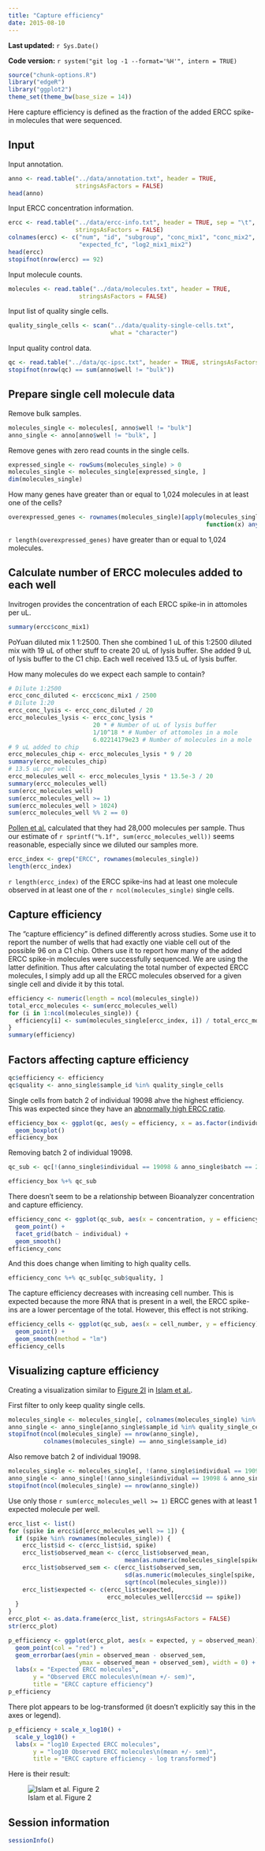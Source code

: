 ```yaml
---
title: "Capture efficiency"
date: 2015-08-10
---
```


**Last updated:** `r Sys.Date()`

**Code version:** `r system("git log -1 --format='%H'", intern = TRUE)`

```r
source("chunk-options.R")
library("edgeR")
library("ggplot2")
theme_set(theme_bw(base_size = 14))
```

Here capture efficiency is defined as the fraction of the added ERCC spike-in molecules that were sequenced.

## Input

Input annotation.

```r
anno <- read.table("../data/annotation.txt", header = TRUE,
                   stringsAsFactors = FALSE)
head(anno)
```

Input ERCC concentration information.

```r
ercc <- read.table("../data/ercc-info.txt", header = TRUE, sep = "\t",
                   stringsAsFactors = FALSE)
colnames(ercc) <- c("num", "id", "subgroup", "conc_mix1", "conc_mix2",
                    "expected_fc", "log2_mix1_mix2")
head(ercc)
stopifnot(nrow(ercc) == 92)
```

Input molecule counts.

```r
molecules <- read.table("../data/molecules.txt", header = TRUE,
                    stringsAsFactors = FALSE)
```

Input list of quality single cells.

```r
quality_single_cells <- scan("../data/quality-single-cells.txt",
                             what = "character")
```

Input quality control data.

```r
qc <- read.table("../data/qc-ipsc.txt", header = TRUE, stringsAsFactors = FALSE)
stopifnot(nrow(qc) == sum(anno$well != "bulk"))
```

## Prepare single cell molecule data

Remove bulk samples.

```r
molecules_single <- molecules[, anno$well != "bulk"]
anno_single <- anno[anno$well != "bulk", ]
```

Remove genes with zero read counts in the single cells.

```r
expressed_single <- rowSums(molecules_single) > 0
molecules_single <- molecules_single[expressed_single, ]
dim(molecules_single)
```

How many genes have greater than or equal to 1,024 molecules in at least one of the cells?

```r
overexpressed_genes <- rownames(molecules_single)[apply(molecules_single, 1,
                                                        function(x) any(x >= 1024))]
```

`r length(overexpressed_genes)` have greater than or equal to 1,024 molecules.

## Calculate number of ERCC molecules added to each well

Invitrogen provides the concentration of each ERCC spike-in in attomoles per uL.

```r
summary(ercc$conc_mix1)
```

PoYuan diluted mix 1 1:2500.
Then she combined 1 uL of this 1:2500 diluted mix with 19 uL of other stuff to create 20 uL of lysis buffer.
She added 9 uL of lysis buffer to the C1 chip.
Each well received 13.5 uL of lysis buffer.

How many molecules do we expect each sample to contain?

```r
# Dilute 1:2500
ercc_conc_diluted <- ercc$conc_mix1 / 2500
# Dilute 1:20
ercc_conc_lysis <- ercc_conc_diluted / 20
ercc_molecules_lysis <- ercc_conc_lysis *
                        20 * # Number of uL of lysis buffer
                        1/10^18 * # Number of attomoles in a mole
                        6.02214179e23 # Number of molecules in a mole
# 9 uL added to chip
ercc_molecules_chip <- ercc_molecules_lysis * 9 / 20
summary(ercc_molecules_chip)
# 13.5 uL per well
ercc_molecules_well <- ercc_molecules_lysis * 13.5e-3 / 20
summary(ercc_molecules_well)
sum(ercc_molecules_well)
sum(ercc_molecules_well >= 1)
sum(ercc_molecules_well > 1024)
sum(ercc_molecules_well %% 2 == 0)
```

[Pollen et al.][Pollen2014] calculated that they had 28,000 molecules per sample.
Thus our estimate of `r sprintf("%.1f", sum(ercc_molecules_well))` seems reasonable, especially since we diluted our samples more.

[Pollen2014]: http://www.ncbi.nlm.nih.gov/pmc/articles/PMC4191988/

```r
ercc_index <- grep("ERCC", rownames(molecules_single))
length(ercc_index)
```

`r length(ercc_index)` of the ERCC spike-ins had at least one molecule observed in at least one of the `r ncol(molecules_single)` single cells.

## Capture efficiency

The "capture efficiency" is defined differently across studies.
Some use it to report the number of wells that had exactly one viable cell out of the possible 96 on a C1 chip.
Others use it to report how many of the added ERCC spike-in molecules were successfully sequenced.
We are using the latter definition.
Thus after calculating the total number of expected ERCC molecules, I simply add up all the ERCC molecules observed for a given single cell and divide it by this total.

```r
efficiency <- numeric(length = ncol(molecules_single))
total_ercc_molecules <- sum(ercc_molecules_well)
for (i in 1:ncol(molecules_single)) {
  efficiency[i] <- sum(molecules_single[ercc_index, i]) / total_ercc_molecules
}
summary(efficiency)
```

## Factors affecting capture efficiency

```r
qc$efficiency <- efficiency
qc$quality <- anno_single$sample_id %in% quality_single_cells
```

Single cells from batch 2 of individual 19098 ahve the highest efficiency.
This was expected since they have an [abnormally high ERCC ratio](qc-cell-ipsc.html#total-mapped-reads-unmapped-ratios-and-ercc-ratios).

```r
efficiency_box <- ggplot(qc, aes(y = efficiency, x = as.factor(individual), fill = as.factor(batch))) +
  geom_boxplot()
efficiency_box
```

Removing batch 2 of individual 19098.

```r
qc_sub <- qc[!(anno_single$individual == 19098 & anno_single$batch == 2), ]
```

```r
efficiency_box %+% qc_sub
```

There doesn't seem to be a relationship between Bioanalyzer concentration and capture efficiency.

```r
efficiency_conc <- ggplot(qc_sub, aes(x = concentration, y = efficiency)) +
  geom_point() +
  facet_grid(batch ~ individual) +
  geom_smooth()
efficiency_conc
```

And this does change when limiting to high quality cells.

```r
efficiency_conc %+% qc_sub[qc_sub$quality, ]
```

The capture efficiency decreases with increasing cell number.
This is expected because the more RNA that is present in a well, the ERCC spike-ins are a lower percentage of the total.
However, this effect is not striking.

```r
efficiency_cells <- ggplot(qc_sub, aes(x = cell_number, y = efficiency)) +
  geom_point() +
  geom_smooth(method = "lm")
efficiency_cells
```

## Visualizing capture efficiency

Creating a visualization similar to [Figure 2I][Islam2014Fig2] in [Islam et al.][Islam2014].

[Islam2014]: http://www.nature.com/nmeth/journal/v11/n2/full/nmeth.2772.html
[Islam2014Fig2]: http://www.nature.com/nmeth/journal/v11/n2/fig_tab/nmeth.2772_F2.html

First filter to only keep quality single cells.

```r
molecules_single <- molecules_single[, colnames(molecules_single) %in% quality_single_cells]
anno_single <- anno_single[anno_single$sample_id %in% quality_single_cells, ]
stopifnot(ncol(molecules_single) == nrow(anno_single),
          colnames(molecules_single) == anno_single$sample_id)
```

Also remove batch 2 of individual 19098.

```r
molecules_single <- molecules_single[, !(anno_single$individual == 19098 & anno_single$batch == 2)]
anno_single <- anno_single[!(anno_single$individual == 19098 & anno_single$batch == 2), ]
stopifnot(ncol(molecules_single) == nrow(anno_single))
```

Use only those `r sum(ercc_molecules_well >= 1)` ERCC genes with at least 1 expected molecule per well.

```r
ercc_list <- list()
for (spike in ercc$id[ercc_molecules_well >= 1]) {
  if (spike %in% rownames(molecules_single)) {
    ercc_list$id <- c(ercc_list$id, spike)
    ercc_list$observed_mean <- c(ercc_list$observed_mean,
                                 mean(as.numeric(molecules_single[spike, ])))
    ercc_list$observed_sem <- c(ercc_list$observed_sem,
                                 sd(as.numeric(molecules_single[spike, ])) /
                                 sqrt(ncol(molecules_single)))
    ercc_list$expected <- c(ercc_list$expected,
                            ercc_molecules_well[ercc$id == spike])
  }
}
ercc_plot <- as.data.frame(ercc_list, stringsAsFactors = FALSE)
str(ercc_plot)
```

```r
p_efficiency <- ggplot(ercc_plot, aes(x = expected, y = observed_mean)) +
  geom_point(col = "red") +
  geom_errorbar(aes(ymin = observed_mean - observed_sem,
                    ymax = observed_mean + observed_sem), width = 0) +
  labs(x = "Expected ERCC molecules",
       y = "Observed ERCC molecules\n(mean +/- sem)",
       title = "ERCC capture efficiency")
p_efficiency
```

There plot appears to be log-transformed (it doesn't explicitly say this in the axes or legend).

```r
p_efficiency + scale_x_log10() +
  scale_y_log10() +
  labs(x = "log10 Expected ERCC molecules",
       y = "log10 Observed ERCC molecules\n(mean +/- sem)",
       title = "ERCC capture efficiency - log transformed")
```

Here is their result:

![Islam et al. Figure 2](http://www.nature.com/nmeth/journal/v11/n2/images/nmeth.2772-F2.jpg)

## Session information

```r
sessionInfo()
```
